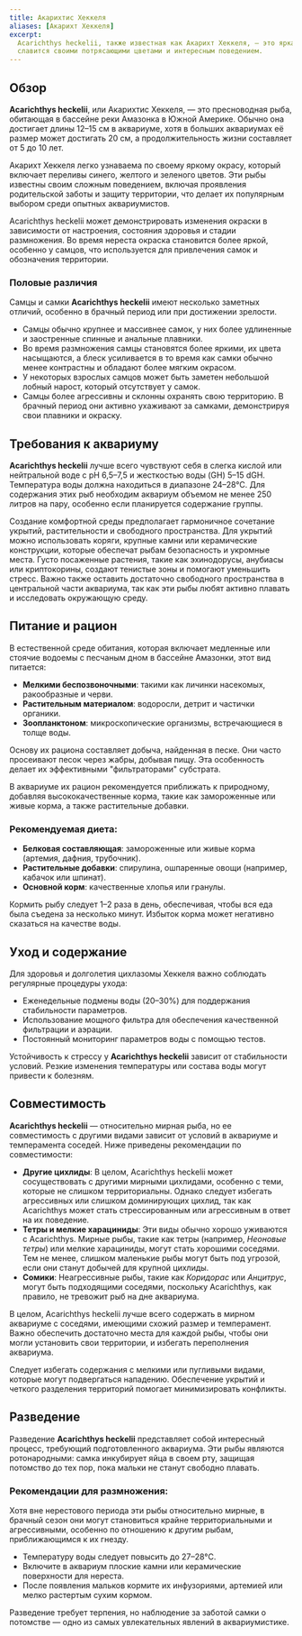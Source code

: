 ```yaml
---
title: Акарихтис Хеккеля
aliases: [Акарихт Хеккеля]
excerpt:
  Acarichthys heckelii, также известная как Акарихт Хеккеля, — это яркая и уникальная пресноводная рыба, которая
  славится своими потрясающими цветами и интересным поведением.
---
```


## Обзор

**Acarichthys heckelii**, или Акарихтис Хеккеля, — это пресноводная рыба, обитающая в бассейне реки Амазонка в Южной
Америке. Обычно она достигает длины 12–15 см в аквариуме, хотя в больших аквариумах её размер может достигать 20 см, а
продолжительность жизни составляет от 5 до 10 лет.

Акарихт Хеккеля легко узнаваема по своему яркому окрасу, который включает переливы синего, желтого и зеленого цветов.
Эти рыбы известны своим сложным поведением, включая проявления родительской заботы и защиту территории, что делает их
популярным выбором среди опытных аквариумистов.

Acarichthys heckelii может демонстрировать изменения окраски в зависимости от настроения, состояния здоровья и стадии
размножения. Во время нереста окраска становится более яркой, особенно у самцов, что используется для привлечения самок
и обозначения территории.

### Половые различия

Самцы и самки **Acarichthys heckelii** имеют несколько заметных отличий, особенно в брачный период или при достижении
зрелости.

- Самцы обычно крупнее и массивнее самок, у них более удлиненные и заостренные спинные и анальные плавники.
- Во время размножения самцы становятся более яркими, их цвета насыщаются, а блеск усиливается в то время как самки
  обычно менее контрастны и обладают более мягким окрасом.
- У некоторых взрослых самцов может быть заметен небольшой лобный нарост, который отсутствует у самок.
- Самцы более агрессивны и склонны охранять свою территорию. В брачный период они активно ухаживают за самками,
  демонстрируя свои плавники и окраску.

## Требования к аквариуму

**Acarichthys heckelii** лучше всего чувствуют себя в слегка кислой или нейтральной воде с pH 6,5–7,5 и жесткостью воды
(GH) 5–15 dGH. Температура воды должна находиться в диапазоне 24–28°C. Для содержания этих рыб необходим аквариум
объемом не менее 250 литров на пару, особенно если планируется содержание группы.

Создание комфортной среды предполагает гармоничное сочетание укрытий, растительности и свободного пространства. Для
укрытий можно использовать коряги, крупные камни или керамические конструкции, которые обеспечат рыбам безопасность и
укромные места. Густо посаженные растения, такие как эхинодорусы, анубиасы или криптокорины, создают тенистые зоны и
помогают уменьшить стресс. Важно также оставить достаточно свободного пространства в центральной части аквариума, так
как эти рыбы любят активно плавать и исследовать окружающую среду.

## Питание и рацион

В естественной среде обитания, которая включает медленные или стоячие водоемы с песчаным дном в бассейне Амазонки, этот
вид питается:

- **Мелкими беспозвоночными**: такими как личинки насекомых, ракообразные и черви.
- **Растительным материалом**: водоросли, детрит и частички органики.
- **Зоопланктоном**: микроскопические организмы, встречающиеся в толще воды.

Основу их рациона составляет добыча, найденная в песке. Они часто просеивают песок через жабры, добывая пищу. Эта
особенность делает их эффективными "фильтраторами" субстрата.

В аквариуме их рацион рекомендуется приближать к природному, добавляя высококачественные корма, такие как замороженные
или живые корма, а также растительные добавки.

### Рекомендуемая диета:

- **Белковая составляющая**: замороженные или живые корма (артемия, дафния, трубочник).
- **Растительные добавки**: спирулина, ошпаренные овощи (например, кабачок или шпинат).
- **Основной корм**: качественные хлопья или гранулы.

Кормить рыбу следует 1–2 раза в день, обеспечивая, чтобы вся еда была съедена за несколько минут. Избыток корма может
негативно сказаться на качестве воды.

## Уход и содержание

Для здоровья и долголетия цихлазомы Хеккеля важно соблюдать регулярные процедуры ухода:

- Еженедельные подмены воды (20–30%) для поддержания стабильности параметров.
- Использование мощного фильтра для обеспечения качественной фильтрации и аэрации.
- Постоянный мониторинг параметров воды с помощью тестов.

Устойчивость к стрессу у **Acarichthys heckelii** зависит от стабильности условий. Резкие изменения температуры или
состава воды могут привести к болезням.

## Совместимость

**Acarichthys heckelii** — относительно мирная рыба, но ее совместимость с другими видами зависит от условий в аквариуме
и темперамента соседей. Ниже приведены рекомендации по совместимости:

- **Другие цихлиды**: В целом, Acarichthys heckelii может сосуществовать с другими мирными цихлидами, особенно с теми,
  которые не слишком территориальны. Однако следует избегать агрессивных или слишком доминирующих цихлид, так как
  Acarichthys может стать стрессированным или агрессивным в ответ на их поведение.
- **Тетры и мелкие харациниды**: Эти виды обычно хорошо уживаются с Acarichthys. Мирные рыбы, такие как тетры (например,
  _Неоновые тетры_) или мелкие харациниды, могут стать хорошими соседями. Тем не менее, слишком маленькие рыбы могут
  быть под угрозой, если они станут добычей для крупной цихлиды.
- **Сомики**: Неагрессивные рыбы, такие как _Коридорас_ или _Анцитрус_, могут быть подходящими соседями, поскольку
  Acarichthys, как правило, не тревожит рыб на дне аквариума.

В целом, Acarichthys heckelii лучше всего содержать в мирном аквариуме с соседями, имеющими схожий размер и темперамент.
Важно обеспечить достаточно места для каждой рыбы, чтобы они могли установить свои территории, и избегать переполнения
аквариума.

Следует избегать содержания с мелкими или пугливыми видами, которые могут подвергаться нападению. Обеспечение укрытий и
четкого разделения территорий помогает минимизировать конфликты.

## Разведение

Разведение **Acarichthys heckelii** представляет собой интересный процесс, требующий подготовленного аквариума. Эти рыбы
являются ротонародными: самка инкубирует яйца в своем рту, защищая потомство до тех пор, пока мальки не станут свободно
плавать.

### Рекомендации для размножения:

Хотя вне нерестового периода эти рыбы относительно мирные, в брачный сезон они могут становиться крайне территориальными
и агрессивными, особенно по отношению к другим рыбам, приближающимся к их гнезду.

- Температуру воды следует повысить до 27–28°C.
- Включите в аквариум плоские камни или керамические поверхности для нереста.
- После появления мальков кормите их инфузориями, артемией или мелко растертым сухим кормом.

Разведение требует терпения, но наблюдение за заботой самки о потомстве — одно из самых увлекательных явлений в
аквариумистике.
